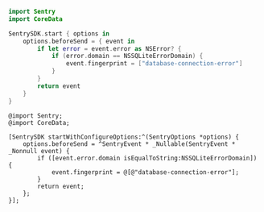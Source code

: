 ```swift
import Sentry
import CoreData

SentrySDK.start { options in
    options.beforeSend = { event in
        if let error = event.error as NSError? {
            if (error.domain == NSSQLiteErrorDomain) {
                event.fingerprint = ["database-connection-error"]
            }
        }
        return event
    }
}
```

```objc {tabTitle:Objective-C}
@import Sentry;
@import CoreData;

[SentrySDK startWithConfigureOptions:^(SentryOptions *options) {
    options.beforeSend = ^SentryEvent * _Nullable(SentryEvent * _Nonnull event) {
        if ([event.error.domain isEqualToString:NSSQLiteErrorDomain]) {
            event.fingerprint = @[@"database-connection-error"];
        }
        return event;
    };
}];
```
